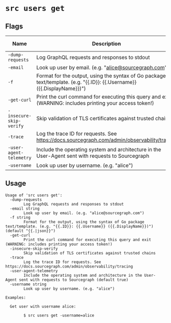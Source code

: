 # `src users get`


## Flags

| Name | Description | Default Value |
|------|-------------|---------------|
| `-dump-requests` | Log GraphQL requests and responses to stdout | `false` |
| `-email` | Look up user by email. (e.g. "alice@sourcegraph.com") |  |
| `-f` | Format for the output, using the syntax of Go package text/template. (e.g. "\{\{.ID\}\}: \{\{.Username\}\} (\{\{.DisplayName\}\})") | `{{.|json}}` |
| `-get-curl` | Print the curl command for executing this query and exit (WARNING: includes printing your access token!) | `false` |
| `-insecure-skip-verify` | Skip validation of TLS certificates against trusted chains | `false` |
| `-trace` | Log the trace ID for requests. See https://docs.sourcegraph.com/admin/observability/tracing | `false` |
| `-user-agent-telemetry` | Include the operating system and architecture in the User-Agent sent with requests to Sourcegraph | `true` |
| `-username` | Look up user by username. (e.g. "alice") |  |


## Usage

```
Usage of 'src users get':
  -dump-requests
    	Log GraphQL requests and responses to stdout
  -email string
    	Look up user by email. (e.g. "alice@sourcegraph.com")
  -f string
    	Format for the output, using the syntax of Go package text/template. (e.g. "{{.ID}}: {{.Username}} ({{.DisplayName}})") (default "{{.|json}}")
  -get-curl
    	Print the curl command for executing this query and exit (WARNING: includes printing your access token!)
  -insecure-skip-verify
    	Skip validation of TLS certificates against trusted chains
  -trace
    	Log the trace ID for requests. See https://docs.sourcegraph.com/admin/observability/tracing
  -user-agent-telemetry
    	Include the operating system and architecture in the User-Agent sent with requests to Sourcegraph (default true)
  -username string
    	Look up user by username. (e.g. "alice")

Examples:

  Get user with username alice:

    	$ src users get -username=alice



```
	